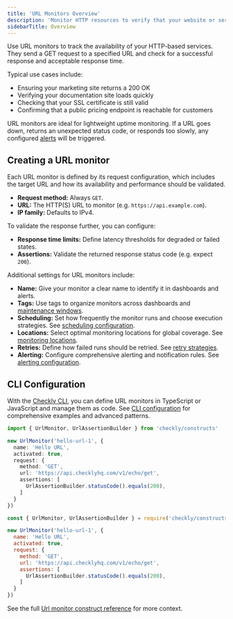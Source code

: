 ```yaml
---
title: 'URL Monitors Overview'
description: 'Monitor HTTP resources to verify that your website or service is online and returning the expected response.'
sidebarTitle: Overview
---
```


Use URL monitors to track the availability of your HTTP-based services. They send a GET request to a specified URL and check for a successful response and acceptable response time.

Typical use cases include:

* Ensuring your marketing site returns a 200 OK
* Verifying your documentation site loads quickly
* Checking that your SSL certificate is still valid
* Confirming that a public pricing endpoint is reachable for customers

URL monitors are ideal for lightweight uptime monitoring. If a URL goes down, returns an unexpected status code, or responds too slowly, any configured [alerts](/docs/alerting-and-retries/) will be triggered.

## Creating a URL monitor

Each URL monitor is defined by its request configuration, which includes the target URL and how its availability and performance should be validated.

* **Request method:** Always `GET`.
* **URL:** The HTTP(S) URL to monitor (e.g. `https://api.example.com`).
* **IP family:** Defaults to IPv4.

To validate the response further, you can configure:

* **Response time limits:** Define latency thresholds for degraded or failed states.
* **Assertions:** Validate the returned response status code (e.g. expect `200`).

Additional settings for URL monitors include:

* **Name:** Give your monitor a clear name to identify it in dashboards and alerts.
* **Tags:** Use tags to organize monitors across dashboards and [maintenance windows](/docs/maintenance-windows/).
* **Scheduling:** Set how frequently the monitor runs and choose execution strategies. See [scheduling configuration](/docs/detect/uptime-monitoring/scheduling).
* **Locations:** Select optimal monitoring locations for global coverage. See [monitoring locations](/docs/detect/uptime-monitoring/locations).
* **Retries:** Define how failed runs should be retried. See [retry strategies](/docs/alerting-and-retries/retries/).
* **Alerting:** Configure comprehensive alerting and notification rules. See [alerting configuration](/docs/detect/uptime-monitoring/alerting).

## CLI Configuration

With the [Checkly CLI](/docs/cli/), you can define URL monitors in TypeScript or JavaScript and manage them as code. See [CLI configuration](/docs/detect/uptime-monitoring/cli-configuration) for comprehensive examples and advanced patterns.

<Tabs>
<Tab title="TypeScript">

```ts {title="hello-url.check.ts"}
import { UrlMonitor, UrlAssertionBuilder } from 'checkly/constructs'

new UrlMonitor('hello-url-1', {
  name: 'Hello URL',
  activated: true,
  request: {
    method: 'GET',
    url: 'https://api.checklyhq.com/v1/echo/get',
    assertions: [
      UrlAssertionBuilder.statusCode().equals(200),
    ]
  }
})
```

</Tab>
<Tab title="JavaScript">

```js {title="hello-url.check.js"}
const { UrlMonitor, UrlAssertionBuilder } = require('checkly/constructs')

new UrlMonitor('hello-url-1', {
  name: 'Hello URL',
  activated: true,
  request: {
    method: 'GET',
    url: 'https://api.checklyhq.com/v1/echo/get',
    assertions: [
      UrlAssertionBuilder.statusCode().equals(200),
    ]
  }
})
```

</Tab>
</Tabs>

See the full [Url monitor construct reference](/docs/cli/constructs-reference/#urlmonitor) for more context.